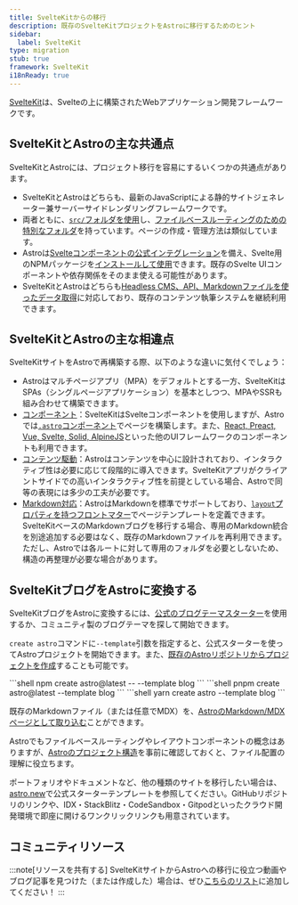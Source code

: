 ```yaml
---
title: SvelteKitからの移行
description: 既存のSvelteKitプロジェクトをAstroに移行するためのヒント
sidebar:
  label: SvelteKit
type: migration
stub: true
framework: SvelteKit
i18nReady: true
---
```



[SvelteKit](https://kit.svelte.dev)は、Svelteの上に構築されたWebアプリケーション開発フレームワークです。

## SvelteKitとAstroの主な共通点

SvelteKitとAstroには、プロジェクト移行を容易にするいくつかの共通点があります。

- SvelteKitとAstroはどちらも、最新のJavaScriptによる静的サイトジェネレーター兼サーバーサイドレンダリングフレームワークです。
- 両者ともに、[`src/`フォルダを使用](/ja/basics/project-structure/#src)し、[ファイルベースルーティングのための特別なフォルダ](/ja/basics/astro-pages/)を持っています。ページの作成・管理方法は類似しています。
- Astroは[Svelteコンポーネントの公式インテグレーション](/ja/guides/integrations-guide/svelte/)を備え、Svelte用のNPMパッケージを[インストールして使用](/ja/guides/imports/#npm-packages)できます。既存のSvelte UIコンポーネントや依存関係をそのまま使える可能性があります。
- SvelteKitとAstroはどちらも[Headless CMS、API、Markdownファイルを使ったデータ取得](/ja/guides/data-fetching/)に対応しており、既存のコンテンツ執筆システムを継続利用できます。

## SvelteKitとAstroの主な相違点

SvelteKitサイトをAstroで再構築する際、以下のような違いに気付くでしょう：

- Astroはマルチページアプリ（MPA）をデフォルトとする一方、SvelteKitはSPAs（シングルページアプリケーション）を基本としつつ、MPAやSSRも組み合わせて構築できます。
- [コンポーネント](/ja/basics/astro-components/)：SvelteKitはSvelteコンポーネントを使用しますが、Astroでは[`.astro`コンポーネント](/ja/basics/astro-components/)でページを構築します。また、[React, Preact, Vue, Svelte, Solid, AlpineJS](/ja/guides/framework-components/)といった他のUIフレームワークのコンポーネントも利用できます。
- [コンテンツ駆動](/ja/concepts/why-astro/#コンテンツ駆動)：Astroはコンテンツを中心に設計されており、インタラクティブ性は必要に応じて段階的に導入できます。SvelteKitアプリがクライアントサイドでの高いインタラクティブ性を前提としている場合、Astroで同等の表現には多少の工夫が必要です。
- [Markdown対応](/ja/guides/markdown-content/)：AstroはMarkdownを標準でサポートしており、[`layout`プロパティを持つフロントマター](/ja/basics/layouts/#markdownのレイアウト)でページテンプレートを定義できます。SvelteKitベースのMarkdownブログを移行する場合、専用のMarkdown統合を別途追加する必要はなく、既存のMarkdownファイルを再利用できます。ただし、Astroでは各ルートに対して専用のフォルダを必要としないため、構造の再整理が必要な場合があります。

## SvelteKitブログをAstroに変換する

SvelteKitブログをAstroに変換するには、[公式のブログテーマスターター](https://astro.build/themes/)を使用するか、コミュニティ製のブログテーマを探して開始できます。

`create astro`コマンドに`--template`引数を指定すると、公式スターターを使ってAstroプロジェクトを開始できます。また、[既存のAstroリポジトリからプロジェクトを作成](/ja/install-and-setup/#cliウィザードからインストールする)することも可能です。

<PackageManagerTabs>
  <Fragment slot="npm">
  ```shell
  npm create astro@latest -- --template blog
  ```
  </Fragment>
  <Fragment slot="pnpm">
  ```shell
  pnpm create astro@latest --template blog
  ```
  </Fragment>
  <Fragment slot="yarn">
  ```shell
  yarn create astro --template blog
  ```
  </Fragment>
</PackageManagerTabs>

既存のMarkdownファイル（または任意でMDX）を、[AstroのMarkdown/MDXページとして取り込む](/ja/guides/markdown-content/)ことができます。

Astroでもファイルベースルーティングやレイアウトコンポーネントの概念はありますが、[Astroのプロジェクト構造](/ja/basics/project-structure/)を事前に確認しておくと、ファイル配置の理解に役立ちます。

ポートフォリオやドキュメントなど、他の種類のサイトを移行したい場合は、[astro.new](https://astro.new)で公式スターターテンプレートを参照してください。GitHubリポジトリのリンクや、IDX・StackBlitz・CodeSandbox・Gitpodといったクラウド開発環境で即座に開けるワンクリックリンクも用意されています。

## コミュニティリソース

<CardGrid>
  <LinkCard title="Rewriting my blog from SvelteKit to Astro" href="https://kharann.com/blog/rewriting-my-blog/"/>
</CardGrid>

:::note[リソースを共有する]
SvelteKitサイトからAstroへの移行に役立つ動画やブログ記事を見つけた（または作成した）場合は、ぜひ[こちらのリスト](https://github.com/withastro/docs/edit/main/src/content/docs/ja/guides/migrate-to-astro/from-sveltekit.mdx)に追加してください！
:::
